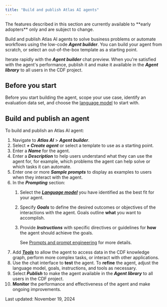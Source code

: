 ```yaml
---
title: "Build and publish Atlas AI agents"
---
```


<Warning>
  The features described in this section are currently available to **early adopters** only and are subject to change.
</Warning>

Build and publish Atlas AI agents to solve business problems or automate workflows using the low-code **_Agent builder_**. You can build your agent from scratch, or select an out-of-the-box template as a starting point.

Iterate rapidly with the **_Agent builder_** chat preview. When you're satisfied with the agent's performance, publish it and make it available in the **_Agent library_** to all users in the CDF project.

## Before you start[​](#before-you-start)

Before you start building the agent, scope your use case, identify an evaluation data set, and choose the [language model](/cdf/atlas_ai/references/atlas_ai_agent_language_models) to start with.

## Build and publish an agent[​](#build-an-publish-an-agent)

To build and publish an Atlas AI agent:

<Steps>
  <Step title="Navigate to Atlas AI > Agent builder.">
    
  </Step>
  <Step title="Select + Create agent or select a template to use as a starting point.">
    
  </Step>
  <Step title="Enter a Name for the agent.">
    
  </Step>
  <Step title="Enter a Description to help users understand what they can use the agent for, for example, which problems the agent can help solve or which tasks it can automate.">
    
  </Step>
</Steps>

 1. Navigate to **_Atlas AI_** \> **_Agent builder_**.
 2. Select **_\+ Create agent_** or select a template to use as a starting point.
 3. Enter a **_Name_** for the agent.
 4. Enter a **_Description_** to help users understand what they can use the agent for, for example, which problems the agent can help solve or which tasks it can automate.
 5. Enter one or more **_Sample prompts_** to display as examples to users when they interact with the agent.
 6. In the **_Prompting_** section:
    1. Select the [**_Language model_**](/cdf/atlas_ai/references/atlas_ai_agent_language_models) you have identified as the best fit for your agent.
    2. Specify **_Goals_** to define the desired outcomes or objectives of the interactions with the agent. Goals outline **what** you want to accomplish.
    3. Provide **_Instructions_** with specific directives or guidelines for **how** the agent should achieve the goals.

       See [Prompts and prompt engineering](/cdf/atlas_ai/concepts/#prompts-and-prompt-engineering) for more details.
 7. Add [**_Tools_**](/cdf/atlas_ai/references/atlas_ai_agent_tools) to allow the agent to access data in the CDF knowledge graph, perform more complex tasks, or interact with other applications.
 8. Use the chat interface to **test** the agent. To **refine** the agent, adjust the language model, goals, instructions, and tools as necessary.
 9. Select **_Publish_** to make the agent available in the **_Agent library_** to all users in the CDF project.
10. **Monitor** the performance and effectiveness of the agent and make ongoing improvements.

Last updated: November 19, 2024